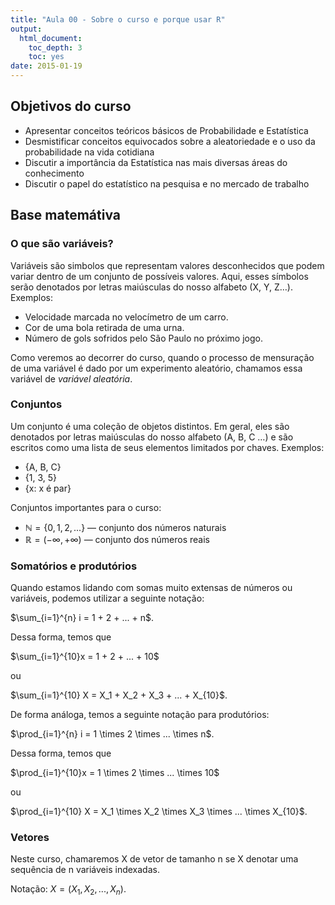 ```yaml
---
title: "Aula 00 - Sobre o curso e porque usar R"
output:
  html_document:
    toc_depth: 3
    toc: yes
date: 2015-01-19
---
```


## Objetivos do curso

- Apresentar conceitos teóricos básicos de Probabilidade e Estatística
- Desmistificar conceitos equivocados sobre a aleatoriedade e o uso da probabilidade na vida cotidiana
- Discutir a importância da Estatística nas mais diversas áreas do conhecimento
- Discutir o papel do estatístico na pesquisa e no mercado de trabalho

## Base matemátiva

### O que são variáveis?

Variáveis são simbolos que representam valores desconhecidos que podem variar dentro de um conjunto de possíveis valores. Aqui, esses símbolos serão denotados por letras maiúsculas do nosso alfabeto (X, Y, Z...). Exemplos:

- Velocidade marcada no velocímetro de um carro.
- Cor de uma bola retirada de uma urna.
- Número de gols sofridos pelo São Paulo no próximo jogo.

Como veremos ao decorrer do curso, quando o processo de mensuração de uma variável é dado por um experimento aleatório, chamamos essa variável de *variável aleatória*.

### Conjuntos

Um conjunto é uma coleção de objetos distintos. Em geral, eles são denotados por letras maiúsculas do nosso alfabeto (A, B, C ...) e são escritos como uma lista de seus elementos limitados por chaves. Exemplos:

- {A, B, C}
- {1, 3, 5}
- {x: x é par}

Conjuntos importantes para o curso:

- $\mathbb{N} = \{0, 1, 2, ...\}$ --- conjunto dos números naturais
- $\mathbb{R} = (-\infty, +\infty)$ --- conjunto dos números reais

### Somatórios e produtórios

Quando estamos lidando com somas muito extensas de números ou variáveis, podemos utilizar a seguinte notação:

$\sum_{i=1}^{n} i = 1 + 2 + ... + n$.

Dessa forma, temos que

$\sum_{i=1}^{10}x = 1 + 2 + ... + 10$

ou

$\sum_{i=1}^{10} X = X_1 + X_2 + X_3 + ... + X_{10}$.

De forma análoga, temos a seguinte notação para produtórios:

$\prod_{i=1}^{n} i = 1 \times 2 \times ... \times n$.

Dessa forma, temos que

$\prod_{i=1}^{10}x = 1 \times 2 \times ... \times 10$

ou

$\prod_{i=1}^{10} X = X_1 \times X_2 \times X_3 \times ... \times X_{10}$.

### Vetores

Neste curso, chamaremos X de vetor de tamanho n se X denotar uma sequência de n variáveis indexadas. 

Notação: $X = (X_1, X_2, ..., X_n)$.

